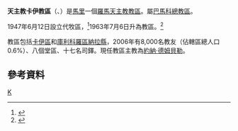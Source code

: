 {{Infobox Roman Catholic diocese
|Roman Catholic Diocese of = 天主教卡伊教區
|Latin name of diocese = Dioecesis Kayesensis
|image =
|caption =
|location = [[馬里|馬里]]
|territory = [[卡伊區|卡伊區]]和[[庫利科羅區|庫利科羅區]][[納拉縣|納拉縣]]
|population =8,000
|rite = 拉丁禮
|patron =
|province = 巴馬科
|established = 1947年
|cathedral = 聖母無原罪主教座堂
|co-cathedral =
|leadership = 主教
|website =
|教宗 =
|metropolitan =
|ordinary = 約納·德姆貝勒
|coadjutor bishop =
|auxiliary =
}}

'''天主教卡伊教區'''（{{lang-la|Dioecesis Kayesensis}}、{{lang-fr|Diocèse de Kayes}}）是[[馬里|馬里]]一個[[羅馬天主教|羅馬天主教]][[教區|教區]]。屬[[天主教巴馬科總教區|巴馬科總教區]]。

1947年6月12日設立代牧區，<ref>{{cite journal
|journal=[[宗座公報|宗座公報]]
|publisher=梵蒂岡出版社
|date=1947年
|volume=39
|title=''Perutile visum''
|page=438
|url=http://www.vatican.va/archive/aas/documents/AAS%2039%20%5B1947%5D%20-%20ocr.pdf
|access-date=2013-05-26
|archive-date=2019-08-13
|archive-url=https://web.archive.org/web/20190813082337/http://www.vatican.va/archive/aas/documents/AAS%2039%20%5B1947%5D%20-%20ocr.pdf
|dead-url=no
}}</ref>1963年7月6日升為教區。<ref>{{Cite web |url=http://www.vatican.va/holy_father/paul_vi/apost_constitutions/documents/hf_p-vi_apc_19630706_kayensis_lt.html |title=升為教區的宗座憲令 |access-date=2013-05-26 |archive-date=2014-02-03 |archive-url=https://web.archive.org/web/20140203150946/http://www.vatican.va/holy_father/paul_vi/apost_constitutions/documents/hf_p-vi_apc_19630706_kayensis_lt.html |dead-url=no }}</ref>

教區包括[[卡伊區|卡伊區]]和[[庫利科羅區|庫利科羅區]][[納拉縣|納拉縣]]，2006年有8,000名教友（佔轄區總人口0.6%）、八個堂區、十七名司鐸。現任教區主教為[[約納·德姆貝勒|約納·德姆貝勒]]。
==參考資料==
{{reflist}}
{{馬里天主教教區}}
[[Category:馬里天主教教區|K]]